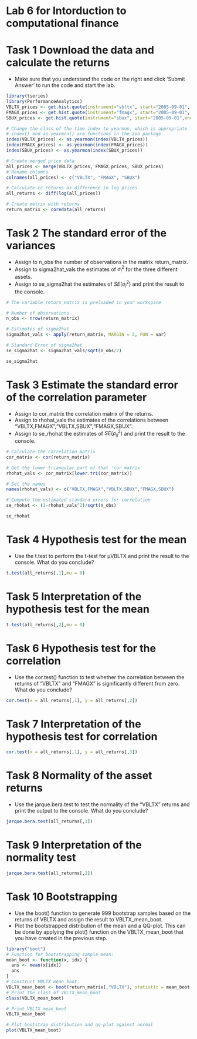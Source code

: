 Lab 6 for Intorduction to computational finance
========================================================
# Task 1 Download the data and calculate the returns
+ Make sure that you understand the code on the right and click 'Submit Answer' to run the code and start the lab.  
```r
library(tseries)
library(PerformanceAnalytics)
VBLTX_prices <- get.hist.quote(instrument="vbltx", start="2005-09-01", end="2010-09-30", quote="AdjClose",provider="yahoo", origin="1970-01-01",compression="m", retclass="zoo", quiet = TRUE)
FMAGX_prices <- get.hist.quote(instrument="fmagx", start="2005-09-01", end="2010-09-30", quote="AdjClose",provider="yahoo", origin="1970-01-01",compression="m", retclass="zoo", quiet = TRUE)
SBUX_prices <- get.hist.quote(instrument="sbux", start="2005-09-01",end="2010-09-30", quote="AdjClose",provider="yahoo", origin="1970-01-01",compression="m", retclass="zoo", quiet = TRUE)

# Change the class of the time index to yearmon, which is appropriate for monthly data.
# index() and as.yearmon() are functions in the zoo package 
index(VBLTX_prices) <- as.yearmon(index(VBLTX_prices))
index(FMAGX_prices) <- as.yearmon(index(FMAGX_prices))
index(SBUX_prices) <- as.yearmon(index(SBUX_prices))

# Create merged price data
all_prices <- merge(VBLTX_prices, FMAGX_prices, SBUX_prices)
# Rename columns
colnames(all_prices) <- c("VBLTX", "FMAGX", "SBUX")

# Calculate cc returns as difference in log prices
all_returns <- diff(log(all_prices))

# Create matrix with returns
return_matrix <- coredata(all_returns)
```

# Task 2 The standard error of the variances
+ Assign to n_obs the number of observations in the matrix return_matrix.  
+ Assign to sigma2hat_vals the estimates of $σ_{i}^{2}$ for the three different assets.  
+ Assign to se_sigma2hat the estimates of $SE(σ^{2}_{i})$ and print the result to the console.  
```r
# The variable return_matrix is preloaded in your workspace

# Number of observations
n_obs <- nrow(return_matrix)

# Estimates of sigma2hat
sigma2hat_vals <- apply(return_matrix, MARGIN = 2, FUN = var)

# Standard Error of sigma2hat
se_sigma2hat <- sigma2hat_vals/sqrt(n_obs/2)

se_sigma2hat
```

# Task 3 Estimate the standard error of the correlation parameter

+ Assign to cor_matrix the correlation matrix of the returns.  
+ Assign to rhohat_vals the estimates of the correlations between "VBLTX,FMAGX","VBLTX,SBUX","FMAGX,SBUX".  
+ Assign to se_rhohat the estimates of $SE(\rho^{2}_{ij})$ and print the result to the console.
```r
# Calculate the correlation matrix
cor_matrix <- cor(return_matrix)

# Get the lower triangular part of that 'cor_matrix'
rhohat_vals <- cor_matrix[lower.tri(cor_matrix)]

# Set the names
names(rhohat_vals) <- c("VBLTX,FMAGX","VBLTX,SBUX","FMAGX,SBUX")

# Compute the estimated standard errors for correlation
se_rhohat <- (1-rhohat_vals^2)/sqrt(n_obs)

se_rhohat
```

# Task 4 Hypothesis test for the mean
+ Use the t.test to perform the t-test for μVBLTX and print the result to the console. What do you conclude?
```r
t.test(all_returns[,1],mu = 0)
```

# Task 5 Interpretation of the hypothesis test for the mean
```r
t.test(all_returns[,2],mu = 0)
```

# Task 6 Hypothesis test for the correlation
+ Use the cor.test() function to test whether the correlation between the returns of "VBLTX" and "FMAGX" is significantly different from zero. What do you conclude?
```r
cor.test(x = all_returns[,1], y = all_returns[,2])
```

# Task 7 Interpretation of the hypothesis test for correlation

```r
cor.test(x = all_returns[,1], y = all_returns[,3])

```

# Task 8 Normality of the asset returns
+ Use the jarque.bera.test to test the normality of the "VBLTX" returns and print the output to the console. What do you conclude?
```r
jarque.bera.test(all_returns[,1])
```

# Task 9 Interpretation of the normality test
```r
jarque.bera.test(all_returns[,2])
```

# Task 10 Bootstrapping
+ Use the boot() function to generate 999 bootstrap samples based on the returns of VBLTX and assign the result to VBLTX_mean_boot.
+ Plot the bootstrapped distribution of the mean and a QQ-plot. This can be done by applying the plot() function on the VBLTX_mean_boot that you have created in the previous step.
```r
library("boot")
# Function for bootstrapping sample mean: 
mean_boot <- function(x, idx) {
  ans <- mean(x[idx])
  ans 
} 
# Construct VBLTX_mean_boot:
VBLTX_mean_boot <- boot(return_matrix[,"VBLTX"], statistic = mean_boot, R=999)
# Print the class of VBLTX_mean_boot
class(VBLTX_mean_boot)

# Print VBLTX_mean_boot
VBLTX_mean_boot

# Plot bootstrap distribution and qq-plot against normal
plot(VBLTX_mean_boot)
```

